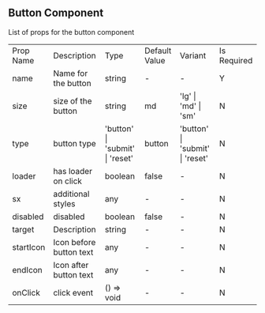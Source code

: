 
## Button Component

List of props for the button component

<table
  style={{
    border: "1px solid #000",
    width: "100%",
    borderCollapse: "collapse",
  }}
>
  <tr style={{ fontWeight: "700" }}>
    <td>Prop Name</td>
    <td>Description </td>
    <td>Type</td>
    <td>Default Value </td>
    <td>Variant</td>
    <td>Is Required</td>
  </tr>
  <tr>
    <td>name</td>
    <td>Name for the button </td>
    <td>string</td>
    <td> - </td>
    <td> - </td>
    <td>Y</td>
  </tr>
  <tr>
    <td>size</td>
    <td>size of the button </td>
    <td>string</td>
    <td>md</td>
    <td> 'lg' | 'md' | 'sm'</td>
    <td>N</td>
  </tr>
  <tr>
    <td>type</td>
    <td>button type </td>
    <td>'button' | 'submit' | 'reset'</td>
    <td>button </td>
    <td>'button' | 'submit' | 'reset'</td>
    <td>N</td>
  </tr>
  <tr>
    <td>loader</td>
    <td>has loader on click </td>
    <td>boolean</td>
    <td>false </td>
    <td>-</td>
    <td>N</td>
  </tr>
  <tr>
    <td>sx</td>
    <td>additional styles </td>
    <td>any</td>
    <td>- </td>
    <td>-</td>
    <td>N</td>
  </tr>
  <tr>
    <td>disabled</td>
    <td>disabled </td>
    <td>boolean</td>
    <td>false </td>
    <td>-</td>
    <td>N</td>
  </tr>
  <tr>
    <td>target</td>
    <td>Description </td>
    <td>string</td>
    <td>- </td>
    <td>-</td>
    <td>N</td>
  </tr>
  <tr>
    <td>startIcon</td>
    <td>Icon before button text </td>
    <td>any</td>
    <td>- </td>
    <td>-</td>
    <td>N</td>
  </tr>
  <tr>
    <td>endIcon</td>
    <td>Icon after button text </td>
    <td>any</td>
    <td>- </td>
    <td>-</td>
    <td>N</td>
  </tr>
  <tr>
    <td>onClick</td>
    <td>click event </td>
    <td>() => void</td>
    <td> - </td>
    <td> -</td>
    <td>N</td>
  </tr>
</table>
